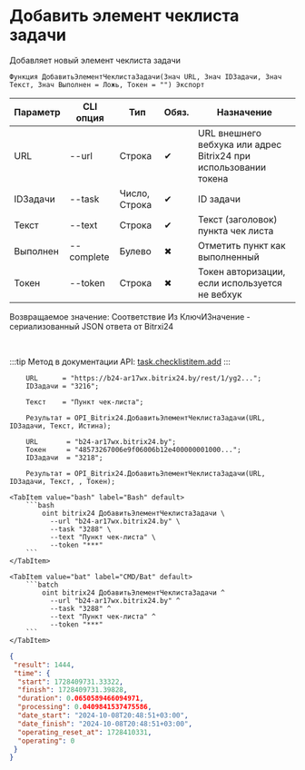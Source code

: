 ﻿---
sidebar_position: 1
---


# Добавить элемент чеклиста задачи
 Добавляет новый элемент чеклиста задачи



`Функция ДобавитьЭлементЧеклистаЗадачи(Знач URL, Знач IDЗадачи, Знач Текст, Знач Выполнен = Ложь, Токен = "") Экспорт`

  | Параметр | CLI опция | Тип | Обяз. | Назначение |
  |-|-|-|-|-|
  | URL | --url | Строка | &#x2714; | URL внешнего вебхука или адрес Bitrix24 при использовании токена |
  | IDЗадачи | --task | Число, Строка | &#x2714; | ID задачи |
  | Текст | --text | Строка | &#x2714; | Текст (заголовок) пункта чек листа |
  | Выполнен | --complete | Булево | &#x2716; | Отметить пункт как выполненный |
  | Токен | --token | Строка | &#x2716; | Токен авторизации, если используется не вебхук |

  
  Возвращаемое значение:   Соответствие Из КлючИЗначение - сериализованный JSON ответа от Bitrxi24

<br/>

:::tip
Метод в документации API: [task.checklistitem.add](https://dev.1c-bitrix.ru/rest_help/tasks/task/checklistitem/add.php)
:::
<br/>


```bsl title="Пример использования для 1С:Предприятие/OneScript"
    URL      = "https://b24-ar17wx.bitrix24.by/rest/1/yg2...";
    IDЗадачи = "3216";

    Текст    = "Пункт чек-листа";

    Результат = OPI_Bitrix24.ДобавитьЭлементЧеклистаЗадачи(URL, IDЗадачи, Текст, Истина);

    URL       = "b24-ar17wx.bitrix24.by";
    Токен     = "48573267006e9f06006b12e400000001000...";
    IDЗадачи  = "3218";

    Результат = OPI_Bitrix24.ДобавитьЭлементЧеклистаЗадачи(URL, IDЗадачи, Текст, , Токен);
```
    

 <Tabs>
  
    <TabItem value="bash" label="Bash" default>
        ```bash
            oint bitrix24 ДобавитьЭлементЧеклистаЗадачи \
              --url "b24-ar17wx.bitrix24.by" \
              --task "3288" \
              --text "Пункт чек-листа" \
              --token "***"
        ```
    </TabItem>
  
    <TabItem value="bat" label="CMD/Bat" default>
        ```batch
            oint bitrix24 ДобавитьЭлементЧеклистаЗадачи ^
              --url "b24-ar17wx.bitrix24.by" ^
              --task "3288" ^
              --text "Пункт чек-листа" ^
              --token "***"
        ```
    </TabItem>
</Tabs>


```json title="Результат"
{
 "result": 1444,
 "time": {
  "start": 1728409731.33322,
  "finish": 1728409731.39828,
  "duration": 0.0650589466094971,
  "processing": 0.0409841537475586,
  "date_start": "2024-10-08T20:48:51+03:00",
  "date_finish": "2024-10-08T20:48:51+03:00",
  "operating_reset_at": 1728410331,
  "operating": 0
 }
}
```
